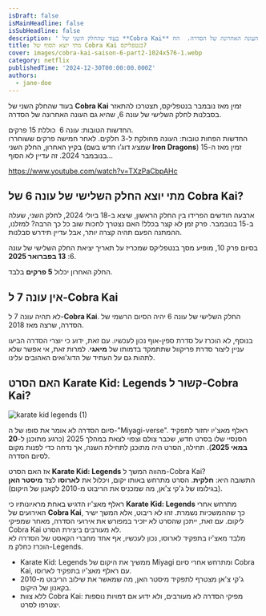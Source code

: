 ```yaml
---
isDraft: false
isMainHeadline: false
isSubHeadline: false
description: ' בעוד שהחלק השני של **Cobra Kai** זמין מאז נובמבר בנטפליקס, תצטרכו להתאזר בסבלנות לחלק השלישי של עונה 6, שהיא גם העונה האחרונה של הסדרה.  הח'
title: מתי יוצא הסוף של Cobra Kai בנטפליקס?
cover: images/cobra-kai-saison-6-part2-1024x576-1.webp
category: netflix
publishedTime: '2024-12-30T00:00:00.000Z'
authors:
  - jane-doe
---
```


בעוד שהחלק השני של **Cobra Kai** זמין מאז נובמבר בנטפליקס, תצטרכו להתאזר בסבלנות לחלק השלישי של עונה 6, שהיא גם העונה האחרונה של הסדרה.

החדשות הטובות: עונה 6  כוללת 15 פרקים.  
החדשות הפחות טובות: העונה מחולקת ל-3 חלקים. לאחר חמישה פרקים ששוחררו בקיץ האחרון, החלק השני (שמציג דוג’ו חדש בשם **Iron Dragons**) זמין מאז ה-15 בנובמבר 2024. 
זה עדיין לא הסוף...

https://www.youtube.com/watch?v=TXzPaCbpAHc

## מתי יוצא החלק השלישי של עונה 6 של Cobra Kai?

ארבעה חודשים הפרידו בין החלק הראשון, שיצא ב-18 ביולי 2024, לחלק השני, שעלה ב-15 בנובמבר. פרק זמן לא קצר בכלל! האם נצטרך לחכות שוב כל כך הרבה? למזלנו, ההמתנה הפעם תהיה קצרה יותר, אבל עדיין תידרש סבלנות.

בסיום פרק 10, מופיע מסך בנטפליקס שמכריז על תאריך יציאת החלק השלישי של עונה 6: **13 בפברואר 2025**.

החלק האחרון יכלול **5 פרקים** בלבד.

## אין עונה 7 ל-Cobra Kai

לא תהיה עונה 7 ל-**Cobra Kai**. החלק השלישי של עונה 6 יהיה הסיום הרשמי של הסדרה, שרצה מאז 2018.

בנוסף, לא הוכרז על סדרת ספין-אוף נכון לעכשיו. עם זאת, ידוע כי יוצרי הסדרה הביעו עניין ליצור סדרת פריקוול שתתמקד בדמותו של **מיאגי**. למרות זאת, אי אפשר שלא לתהות גם על העתיד של הדוג'ואים האהובים עלינו.

## האם הסרט Karate Kid: Legends קשור ל-Cobra Kai?

![karate kid legends (1)](images/karate-kid-legends-affiche-1.webp)

סיום הסדרה לא אומר את סופו של ה-"Miyagi-verse". ראלף מאצ'יו יחזור לתפקיד הסנסיי שלו בסרט חדש, שכבר צולם וצפוי לצאת במהלך 2025 (כרגע מתוכנן ל-**20 במאי 2025**). תחילה, הסרט היה מתוכנן לתחילת השנה, אך נדחה כדי לפנות מקום לסיום הסדרה.

אז האם הסרט **Karate Kid: Legends** מהווה המשך ל-Cobra Kai?  
התשובה היא: **חלקית**. הסרט מתרחש באותו יקום, ויכלול את **לארוסו** לצד **מיסטר האן** (בגילומו של ג'קי צ'אן, מה שמכניס את הריבוט מ-2010 לקאנון של היקום).

ראלף מאצ'יו הדגיש באחת מראיונותיו כי **Karate Kid: Legends** מתרחש אחרי האירועים של **Cobra Kai**, כך שההמשכיות נשמרת. זהו לא ריבוט, אלא המשך ישיר ליקום. עם זאת, ייתכן שהסרט לא יזכיר במפורש את אירועי הסדרה, מאחר שמפיקי Cobra Kai לא מעורבים ביצירת הסרט.  
מלבד מאצ'יו בתפקיד לארוסו, נכון לעכשיו, אף אחד מחברי הקאסט של הסדרה לא הוכרז כחלק מ-Legends.

- Karate Kid: Legends ממשיך את היקום של Miyagi ומתרחש אחרי סיום Cobra Kai, עם ראלף מאצ'יו בתפקיד לארוסו.
- ג'קי צ'אן מצטרף לתפקיד מיסטר האן, מה שמאשר את שילוב הריבוט מ-2010 בקאנון של היקום.
- ללא צוות Cobra Kai: מפיקי הסדרה לא מעורבים, ולא ידוע אם דמויות נוספות יצטרפו לסרט.
